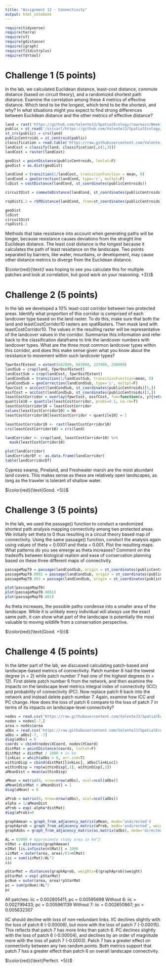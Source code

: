 ```yaml
---
title: "Assignment 12 - Connectivity"
output: html_notebook
---
```



```r
require(tidyverse)
require(terra)
require(sf)
require(gdistance)
require(igraph)
require(fitdistrplus)
require(fdrtool)
```


# Challenge 1 (5 points)

In the lab, we calculated Euclidean distance, least-cost distance, commute distance (based on circuit theory), and a randomized shortest path distance. Examine the correlation among these 4 metrics of effective distance. Which tend to be the longest, which tend to be the shortest, and why? In what situations might you expect to find strong differences between Euclidean distance and the other metrics of effective distance?

```r
land = rast('https://github.com/ValenteJJ/SpatialEcology/raw/main/Week10/panther_landcover.tif')
public = st_read('/vsicurl/https://github.com/ValenteJJ/SpatialEcology/raw/main/Week12/panther_publicland.shp')
st_crs(public) = crs(land)
publicCentroids = st_centroid(public)
classification = read.table('https://raw.githubusercontent.com/ValenteJJ/SpatialEcology/main/Week12/resistance%20reclass.txt', header=T)
landCost = classify(land, classification[,c(1,3)])
landCost = raster(landCost)

geoDist = pointDistance(publicCentroids, lonlat=F)
geoDist = as.dist(geoDist)

landCond = transition(1/landCost, transitionFunction = mean, 8)
landCond = geoCorrection(landCond, type='c', multpl=F)
lcDist = costDistance(landCond, st_coordinates(publicCentroids))

circuitDist = commuteDistance(landCond, st_coordinates(publicCentroids))

rspDist1.2 = rSPDistance(landCond, from=st_coordinates(publicCentroids)[1,], to=st_coordinates(publicCentroids)[2,], theta=0.001)

geoDist
lcDist
circuitDist
rspDist1.2
```

Methods that take resistance into account when generating paths will be longer, because resistance causes deviations from the straight line Euclidean distance. The least cost distance is the longest because it calculates the path of least resistance on the landscape. Two points separated by barriers, like water, mountains, or development, may cause other distance metrics to diverge from the Euclidean distance.

$\color{red}{\text{I was hoping to see you calculate this for multiple patches and look at correlation, but good work on your reasoning. +3}}$

# Challenge 2 (5 points)

In the lab we developed a 10% least-cost corridor between two protected areas. Identify what proportion of this corridor is comprised of each landcover type based on the land raster. To do this, make sure that both the land and leastCostCorridor10 rasters are spatRasters. Then mask land with leastCostCorridor10. The values in the resulting raster will be representative of the landcover values in the corridor. Summarise this information and refer back to the classification dataframe to link the landcover numbers with landcover types. What are the three most common landcover types within this corridor, and does this make sense given what you know about the resistance to movement within such landcover types?

```r
fpwrOssfExtent = extent(642000, 683000, 237000, 298000)
landSub = crop(land, fpwrOssfExtent)
landCostSub = crop(landCost, fpwrOssfExtent)
landCondSub = transition(1/landCostSub, transitionFunction=mean, 8)
landCondSub = geoCorrection(landCondSub, type='c', multpl=F)
fpwrCost = accCost(landCondSub, st_coordinates(publicCentroids)[5,])
ossfCost = accCost(landCondSub, st_coordinates(publicCentroids)[3,])
leastCostCorridor = overlay(fpwrCost, ossfCost, fun=function(x, y){return(x+y)})
quantile10 = quantile(leastCostCorridor, probs=0.1, na.rm=T)
leastCostCorridor10 = leastCostCorridor
values(leastCostCorridor10) = NA
leastCostCorridor10[leastCostCorridor < quantile10] = 1

leastCostCorridor10 <- rast(leastCostCorridor10)
crs(leastCostCorridor10) = crs(land)

landCorridor <- crop(land, leastCostCorridor10) %>%
  mask(leastCostCorridor10)

plot(landCorridor)
landCorridorDf <- as.data.frame(landCorridor)
table(landCorridorDf)
```

Cypress swamp, Pineland, and Freshwater marsh are the most abundant land covers. This makes sense as these are relatively open landscapes, as long as the traveler is tolerant of shallow water.

$\color{red}{\text{Good. +5}}$


# Challenge 3 (5 points)

In the lab, we used the passage() function to conduct a randomized shortest path analysis mapping connectivity among two protected areas. We initially set theta to 0 thus resulting in a circuit theory based map of connectivity. Using the same passage() function, conduct the analysis again using values of theta = 0.0001 and theta = 0.001. Plot the resulting maps. What patterns do you see emerge as theta increases? Comment on the tradeoffs between biological realism and ease of conservation planning based on these three different maps of connectivity.

```r
passageMapT0 = passage(landCondSub, origin = st_coordinates(publicCentroids)[3,], goal = st_coordinates(publicCentroids)[5,], theta=0)
passageMapT0.0001 = passage(landCondSub, origin = st_coordinates(publicCentroids)[3,], goal = st_coordinates(publicCentroids)[5,], theta=0.0001)
passageMapT0.001 = passage(landCondSub, origin = st_coordinates(publicCentroids)[3,], goal = st_coordinates(publicCentroids)[5,], theta=0.001)

plot(passageMapT0)
plot(passageMapT0.0001)
plot(passageMapT0.001)
```

As theta increases, the possible paths condense into a smaller area of the landscape. While it is unlikely every individual will always use the exact same path, it can show what part of the landscape is potentially the most valuable to moving wildlife from a conservation perspective.

$\color{red}{\text{Good. +5}}$


# Challenge 4 (5 points)

In the latter part of the lab, we discussed calculating patch-based and landscape-based metrics of connectivity. Patch number 6 had the lowest degree (n = 2) while patch number 7 had one of the highest degrees (n = 12). First delete patch number 6 from the network, and then examine the impacts on the landscape level metrics integral index of connectivity (ICC) and probability of connectivity (PC). Now replace patch 6 back into the network and instead delete patch number 7. Again, examine how ICC and PC change. How does the loss of patch 6 compare to the loss of patch 7 in terms of its impacts on landscape-level connectivity?

```r
nodes = read.csv('https://raw.githubusercontent.com/ValenteJJ/SpatialEcology/main/Week12/kite_nodes.csv')
nodes = nodes[-7,]
area = nodes$area
aObs = read.csv('https://raw.githubusercontent.com/ValenteJJ/SpatialEcology/main/Week12/kite_movement.csv')[,-1]
aObs = aObs[-7, -7]
diag(aObs) = 0
coords = cbind(nodes$XCoord, nodes$YCoord)
distMat = pointDistance(coords, lonlat=F)
distMat = distMat / 1000 # in km
linkLoc = which(aObs > 0, arr.ind=T)
withinDisp = cbind(distMat[linkLoc], aObs[linkLoc])
withinDisp = rep(withinDisp[,1], withinDisp[,2])
aMeanDist = mean(withinDisp)

aMean = matrix(0, nrow=nrow(aObs), ncol=ncol(aObs))
aMean[distMat < aMeanDist] = 1
diag(aMean) = 0

aProb = matrix(0, nrow=nrow(aObs), ncol=ncol(aObs))
alpha = 1/aMeanDist
aProb = exp(-alpha*distMat)
diag(aProb)=0

graphAmean = graph_from_adjacency_matrix(aMean, mode='undirected')
graphAprob = graph_from_adjacency_matrix(aProb, mode='undirected', weighted=T)
graphAobs = graph_from_adjacency_matrix(as.matrix(aObs), mode='directed', weighted=T)

AL = 63990 # Approximate study area in km^2
nlMat = distances(graphAmean)
nlMat [is.infinite(nlMat)] = 1000
iicMat = outer(area, area)/(1+nlMat)
iic = sum(iicMat)/AL^2
iic

pStarMat = distances(graphAprob, weights=E(graphAprob)$weight)
pStarMat = exp(-pStarMat)
pcNum = outer(area, area)*pStarMat
pc = sum(pcNum)/AL^2
pc
```

All patches: iic = 0.002805411; pc = 0.00595698
Without 6: iic = 0.002799433; pc = 0.005961139
Without 7: iic = 0.002650867; pc = 0.005632307

IIC should decline with loss of non-redundant links. IIC declines slightly with the loss of patch 6 (-0.00006), but more with the loss of patch 7 (-0.00015). This reflects that patch 7 has more links than patch 6. PC declines slightly with the loss of patch 6 (-0.00004), and declines by an order of magnitude more with the loss of patch 7 (-0.0003). Patch 7 has a greater effect on connectivity between any two random points. Both metrics support that patch 7 has a greater effect than patch 6 on overall landscape connectivity.

$\color{red}{\text{Perfect. +5}}$